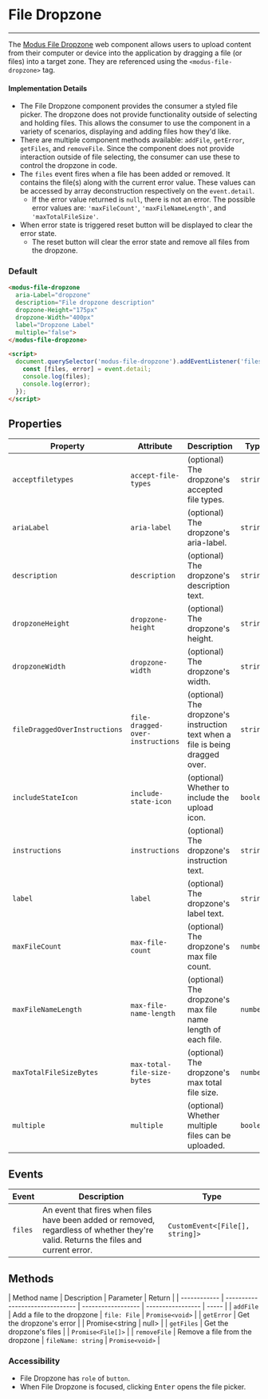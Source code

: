 
# File Dropzone

---

The [Modus File Dropzone](https://modus.trimble.com/components/file-upload-dropzone/) web component allows users to upload content from their computer or device into the application by dragging a file (or files) into a target zone.
They are referenced using the `<modus-file-dropzone>` tag.

#### Implementation Details

- The File Dropzone component provides the consumer a styled file picker. The dropzone does not provide functionality outside of selecting and holding files. This allows the consumer to use the component in a variety of scenarios, displaying and adding files how they'd like.
- There are multiple component methods available: `addFile`, `getError`, `getFiles`, and `removeFile`. Since the component does not provide interaction outside of file selecting, the consumer can use these to control the dropzone in code.
- The `files` event fires when a file has been added or removed. It contains the file(s) along with the current error value. These values can be accessed by array deconstruction respectively on the `event.detail`.
  - If the error value returned is `null`, there is not an error. The possible error values are: `'maxFileCount'`, `'maxFileNameLength'`, and `'maxTotalFileSize'`.
- When error state is triggered reset button will be displayed to clear the error state.
  - The reset button will clear the error state and remove all files from the dropzone.

<Anchor storyId="components-file-dropzone--default" />

### Default

<modus-file-dropzone
  aria-Label="dropzone"
  description="File dropzone description"
  dropzone-Height="175px"
  dropzone-Width="400px"
  label="Dropzone Label"
  multiple="false">
</modus-file-dropzone>

```html
<modus-file-dropzone
  aria-Label="dropzone"
  description="File dropzone description"
  dropzone-Height="175px"
  dropzone-Width="400px"
  label="Dropzone Label"
  multiple="false">
</modus-file-dropzone>

<script>
  document.querySelector('modus-file-dropzone').addEventListener('files', (event) => {
    const [files, error] = event.detail;
    console.log(files);
    console.log(error);
  });
</script>
```

## Properties

| Property                      | Attribute                        | Description                                                                   | Type      | Default                                  |
| ----------------------------- | -------------------------------- | ----------------------------------------------------------------------------- | --------- | ---------------------------------------- |
| `acceptfiletypes`             | `accept-file-types`              | (optional) The dropzone's accepted file types.                                | `string`  | `undefined`                              |
| `ariaLabel`                   | `aria-label`                     | (optional) The dropzone's aria-label.                                         | `string`  | `undefined`                              |
| `description`                 | `description`                    | (optional) The dropzone's description text.                                   | `string`  | `undefined`                              |
| `dropzoneHeight`              | `dropzone-height`                | (optional) The dropzone's height.                                             | `string`  | `undefined`                              |
| `dropzoneWidth`               | `dropzone-width`                 | (optional) The dropzone's width.                                              | `string`  | `undefined`                              |
| `fileDraggedOverInstructions` | `file-dragged-over-instructions` | (optional) The dropzone's instruction text when a file is being dragged over. | `string`  | `'Drag files here.'`                     |
| `includeStateIcon`            | `include-state-icon`             | (optional) Whether to include the upload icon.                                | `boolean` | `true`                                   |
| `instructions`                | `instructions`                   | (optional) The dropzone's instruction text.                                   | `string`  | `'Drag files here or browse to upload.'` |
| `label`                       | `label`                          | (optional) The dropzone's label text.                                         | `string`  | `undefined`                              |
| `maxFileCount`                | `max-file-count`                 | (optional) The dropzone's max file count.                                     | `number`  | `undefined`                              |
| `maxFileNameLength`           | `max-file-name-length`           | (optional) The dropzone's max file name length of each file.                  | `number`  | `undefined`                              |
| `maxTotalFileSizeBytes`       | `max-total-file-size-bytes`      | (optional) The dropzone's max total file size.                                | `number`  | `undefined`                              |
| `multiple`                    | `multiple`                       | (optional) Whether multiple files can be uploaded.                            | `boolean` | `true`                                   |

## Events

| Event   | Description                                                                                                                          | Type                            |
| ------- | ------------------------------------------------------------------------------------------------------------------------------------ | ------------------------------- |
| `files` | An event that fires when files have been added or removed, regardless of whether they're valid. Returns the files and current error. | `CustomEvent<[File[], string]>` |

## Methods

| Method name  | Description                     | Parameter          | Return            |
| ------------ | ------------------------------- | ------------------ | ----------------- | ----- |
| `addFile`    | Add a file to the dropzone      | `file: File`       | `Promise<void>`   |
| `getError`   | Get the dropzone's error        |                    | Promise<string    | null> |
| `getFiles`   | Get the dropzone's files        |                    | `Promise<File[]>` |
| `removeFile` | Remove a file from the dropzone | `fileName: string` | `Promise<void>`   |

### Accessibility

- File Dropzone has `role` of `button`.
- When File Dropzone is focused, clicking <kbd>Enter</kbd> opens the file picker.

